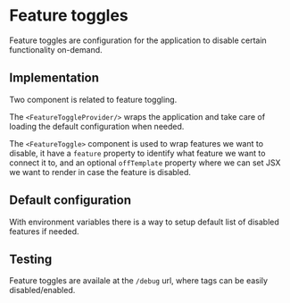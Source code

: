 
<Meta title="documentation/Feature toggle" />

# Feature toggles
Feature toggles are configuration for the application to disable certain functionality on-demand.

## Implementation
Two component is related to feature toggling.

The `<FeatureToggleProvider/>` wraps the application and take care of loading the default configuration when needed.

The `<FeatureToggle>` component is used to wrap features we want to disable, it have a `feature` property to identify what feature we want to connect it to, and an optional `offTemplate` property where we can set JSX we want to render in case the feature is disabled.

## Default configuration
With environment variables there is a way to setup default list of disabled features if needed.

## Testing
Feature toggles are availale at the `/debug` url, where tags can be easily disabled/enabled.